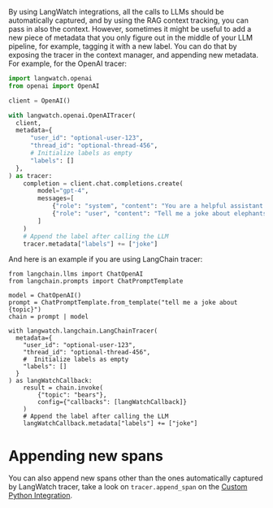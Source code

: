 By using LangWatch integrations, all the calls to LLMs should be automatically captured, and by using the RAG context tracking, you can pass in also the context. However, sometimes it might be useful to add a new piece of metadata that you only figure out in the middle of your LLM pipeline, for example, tagging it with a new label. You can do that by exposing the tracer in the context manager, and appending new metadata. For example, for the OpenAI tracer:

```python
import langwatch.openai
from openai import OpenAI

client = OpenAI()

with langwatch.openai.OpenAITracer(
  client,
  metadata={
      "user_id": "optional-user-123",
      "thread_id": "optional-thread-456",
      # Initialize labels as empty
      "labels": []
  },
) as tracer:
    completion = client.chat.completions.create(
        model="gpt-4",
        messages=[
            {"role": "system", "content": "You are a helpful assistant."},
            {"role": "user", "content": "Tell me a joke about elephants."},
        ]
    )
    # Append the label after calling the LLM
    tracer.metadata["labels"] += ["joke"]
```

And here is an example if you are using LangChain tracer:

```import langwatch.langchain
from langchain.llms import ChatOpenAI
from langchain.prompts import ChatPromptTemplate

model = ChatOpenAI()
prompt = ChatPromptTemplate.from_template("tell me a joke about {topic}")
chain = prompt | model

with langwatch.langchain.LangChainTracer(
  metadata={
    "user_id": "optional-user-123",
    "thread_id": "optional-thread-456",
    #  Initialize labels as empty
    "labels": []
  }
) as langWatchCallback:
    result = chain.invoke(
        {"topic": "bears"},
        config={"callbacks": [langWatchCallback]}
    )
    # Append the label after calling the LLM
    langWatchCallback.metadata["labels"] += ["joke"]
```

# Appending new spans

You can also append new spans other than the ones automatically captured by LangWatch tracer, take a look on `tracer.append_span` on the [Custom Python Integration](./custom-Python).
